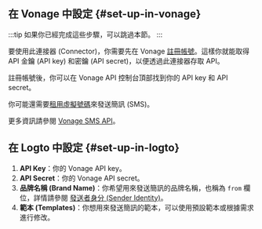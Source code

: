 ## 在 Vonage 中設定 \{#set-up-in-vonage}

:::tip
如果你已經完成這些步驟，可以跳過本節。
:::

要使用此連接器 (Connector)，你需要先在 Vonage [註冊帳號](https://developer.vonage.com/en/account/guides/dashboard-management#create-and-configure-a-vonage-account)。這樣你就能取得 API 金鑰 (API key) 和密鑰 (API secret)，以便透過此連接器存取 API。

註冊帳號後，你可以在 Vonage API 控制台頂部找到你的 API key 和 API secret。

你可能還需要[租用虛擬號碼](https://developer.vonage.com/en/numbers/guides/number-management#rent-a-virtual-number)來發送簡訊 (SMS)。

更多資訊請參閱 [Vonage SMS API](https://developer.vonage.com/en/messaging/sms/overview)。

## 在 Logto 中設定 \{#set-up-in-logto}

1. **API Key**：你的 Vonage API key。
2. **API Secret**：你的 Vonage API secret。
3. **品牌名稱 (Brand Name)**：你希望用來發送簡訊的品牌名稱，也稱為 `from` 欄位，詳情請參閱 [發送者身分 (Sender Identity)](https://developer.vonage.com/en/messaging/sms/guides/custom-sender-id)。
4. **範本 (Templates)**：你想用來發送簡訊的範本，可以使用預設範本或根據需求進行修改。
